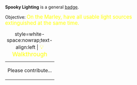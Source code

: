 '''Spooky Lighting''' is a general [[Badges|badge]].

Objective: <big style="color:yellow">On the Marley, have all usable light sources extinguished at the same time.</big>

{| class="mw-collapsible mw-collapsed"
|+ style=white-space:nowrap;text-align:left | <big style="color:yellow">💡 Walkthrough</big>
|-
| Please contribute...
|}